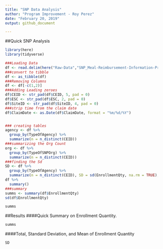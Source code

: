 ```yaml
---
title: "SNP Data Analysis"
author: "Program Improvement - Roy Perez"
date: "February 20, 2019"
output: github_document

---
```

##Quick SNP Analysis 

```r
library(here)
library(tidyverse)

###Loading Data
df <- read.delim(here("Raw-Data","SNP_Meal-Reimbursement-Information-Program-Year-2018-2019_2019.csv"), header = TRUE, sep = ",", stringsAsFactors = FALSE)
###convert to tibble
df <- as_tibble(df)
###Removing Columns
df <- df[-c(1,2)]
###Adding Leading zeroes
df$CEID <- str_pad(df$CEID, 5, pad = 0)
df$ESC <- str_pad(df$ESC, 2, pad = 0)
df$SiteID <- str_pad(df$SiteID, 4, pad = 0)
###strip time from the claim date
df$ClaimDate <- as.Date(df$ClaimDate, format = "%m/%d/%Y")


### creating tables
agency <- df %>% 
  group_by(TypeOfAgency) %>% 
  summarize(n = n_distinct(CEID))
###summarizing the Org Count
org <- df %>% 
  group_by(TypeOfSNPOrg) %>% 
  summarize(n = n_distinct(CEID))
###finding the Sd
SD <- df %>% 
  group_by(TypeOfAgency) %>% 
  summarize(n = n_distinct(CEID), SD = sd(EnrollmentQty, na.rm = TRUE), AVG = mean(EnrollmentQty, na.rm = TRUE))
df %>% 
  summary()
###summary  
summs <- summary(df$EnrollmentQty)
sd(df$EnrollmentQty)

summs

```

##Results
####Quick Summary on Enrollment Quantity.
```r
summs

```
####Total, Standard Deviation, and Mean  of Enrollment Quantity
```r
SD
```

